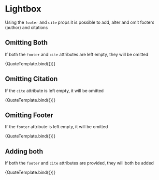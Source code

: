 
<Meta title="Components/Lightbox/Source" component={Lightbox} />


# Lightbox

Using the `footer` and `cite` props it is possible to add, alter and omit footers (author) and citations

## Omitting Both

If both the `footer` and `cite` attributes are left empty, they will be omitted

<Canvas>
  <Story
    name="NoSource"
    args={{
      children: 'Yeah, I said it, and you can quote me on that!',
      reverseQuote: false,
      reverseSource: false,
      footer: '',
      cite: '',
    }}
  >
    {QuoteTemplate.bind({})}
  </Story>
</Canvas>

## Omitting Citation

If the `cite` attribute is left empty, it will be omitted

<Canvas>
  <Story
    name="NoCite"
    args={{
      children: 'Yeah, I said it, and you can quote me on that!',
      reverseQuote: false,
      reverseSource: false,
      footer: 'quote from man quoted',
      cite: '',
    }}
  >
    {QuoteTemplate.bind({})}
  </Story>
</Canvas>

## Omitting Footer

If the `footer` attribute is left empty, it will be omitted

<Canvas>
  <Story
    name="NoFooter"
    args={{
      children: 'Yeah, I said it, and you can quote me on that!',
      reverseQuote: false,
      reverseSource: false,
      footer: '',
      cite: 'journal',
    }}
  >
    {QuoteTemplate.bind({})}
  </Story>
</Canvas>

## Adding both

If both the `footer` and `cite` attributes are provided, they will both be added

<Canvas>
  <Story
    name="Source"
    args={{
      children: 'Yeah, I said it, and you can quote me on that!',
      reverseQuote: false,
      reverseSource: false,
      footer: 'quote from man quoted',
      cite: 'journal',
    }}
  >
    {QuoteTemplate.bind({})}
  </Story>
</Canvas>
